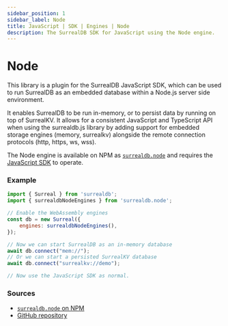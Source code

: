 ```yaml
---
sidebar_position: 1
sidebar_label: Node
title: JavaScript | SDK | Engines | Node
description: The SurrealDB SDK for JavaScript using the Node engine.
---
```


# Node

This library is a plugin for the SurrealDB JavaScript SDK, which can be used to run SurrealDB as an embedded database within a Node.js server side environment.

It enables SurrealDB to be run in-memory, or to persist data by running on top of SurrealKV. It allows for a consistent JavaScript and TypeScript API when using the surrealdb.js library by adding support for embedded storage engines (memory, surrealkv) alongside the remote connection protocols (http, https, ws, wss).

The Node engine is available on NPM as [`surrealdb.node`](https://npmjs.com/package/surrealdb.node) and requires the [JavaScript SDK](https://npmjs.com/package/surrealdb) to operate.

### Example

```js
import { Surreal } from 'surrealdb';
import { surrealdbNodeEngines } from 'surrealdb.node';

// Enable the WebAssembly engines
const db = new Surreal({
    engines: surrealdbNodeEngines(),
});

// Now we can start SurrealDB as an in-memory database
await db.connect("mem://");
// Or we can start a persisted SurrealKV database
await db.connect("surrealkv://demo");

// Now use the JavaScript SDK as normal.
```

### Sources

- [`surrealdb.node` on NPM](https://npmjs.com/package/surrealdb.node)
- [GitHub repository](https://github.com/surrealdb/surrealdb.node)
